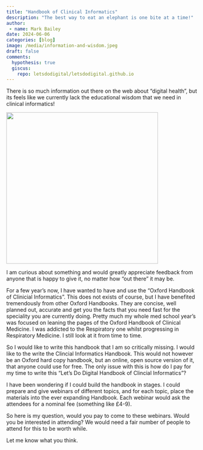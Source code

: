 ```yaml
---
title: "Handbook of Clinical Informatics"
description: "The best way to eat an elephant is one bite at a time!"
author:
 - name: Mark Bailey
date: 2024-06-06
categories: [blog]
image: /media/information-and-wisdom.jpeg
draft: false
comments:
  hypothesis: true
  giscus: 
    repo: letsdodigital/letsdodigital.github.io
---
```


There is so much information out there on the web about “digital health”, but its feels like we currently lack the educational wisdom that we need in clinical informatics!

![](/media/information-and-wisdom.jpeg){height=400px fig-align="center" fig-alt="Cinema sign with the words We are drowning in information while starving for wisdom"}

I am curious about something and would greatly appreciate feedback from anyone that is happy to give it, no matter how “out there” it may be. 

For a few year’s now, I have wanted to have and use the “Oxford Handbook of Clinicial Informatics”. This does not exists of course, but I have benefited tremendously from other Oxford Handbooks. They are concise, well planned out, accurate and get you the facts that you need fast for the speciality you are currently doing. Pretty much my whole med school year’s was focused on leaning the pages of the Oxford Handbook of Clinical Medicine. I was addicted to the Respiratory one whilst progressing in Respiratory Medicine. I still look at it from time to time. 

So I would like to write this handbook that I am so critically missing. I would like to the write the Clincial Informatics Handbook. This would not however be an Oxford hard copy handbook, but an online, open source version of it, that anyone could use for free. The only issue with this is how do I pay for my time to write this “Let’s Do Digital Handbook of Clincial Informatics”? 

I have been wondering if I could build the handbook in stages. I could prepare and give webinars of different topics, and for each topic, place the materials into the ever expanding Handbook. Each webinar would ask the attendees for a nominal fee (something like £4-9).

So here is my question, would you pay to come to these webinars. Would you be interested in attending? We would need a fair number of people to attend for this to be worth while.

Let me know what you think.